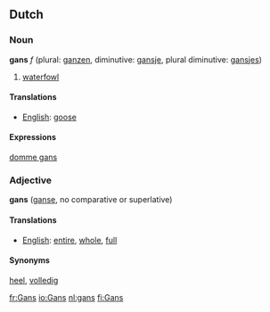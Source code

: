 ==Dutch==
===Noun===
'''gans''' ''f'' (plural: [[ganzen]], diminutive: [[gansje]], plural diminutive: [[gansjes]])

# [[waterfowl]]

====Translations====
*[[English]]: [[goose]]

====Expressions====
[[domme gans]]


===Adjective===
'''gans''' ([[ganse]], no comparative or superlative)

====Translations====
*[[English]]: [[entire]], [[whole]], [[full]]

====Synonyms====
[[heel]], [[volledig]]

[[fr:Gans]]
[[io:Gans]]
[[nl:gans]]
[[fi:Gans]]